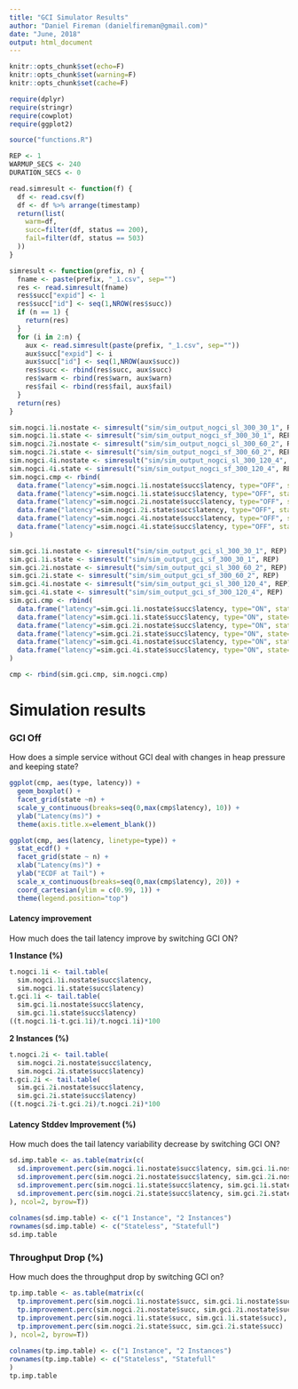 ```yaml
---
title: "GCI Simulator Results"
author: "Daniel Fireman (danielfireman@gmail.com)"
date: "June, 2018"
output: html_document
---
```


```r
knitr::opts_chunk$set(echo=F)
knitr::opts_chunk$set(warning=F)
knitr::opts_chunk$set(cache=F)

require(dplyr)
require(stringr)
require(cowplot)
require(ggplot2)

source("functions.R")

REP <- 1
WARMUP_SECS <- 240
DURATION_SECS <- 0

read.simresult <- function(f) {
  df <- read.csv(f)
  df <- df %>% arrange(timestamp)
  return(list(
    warm=df,
    succ=filter(df, status == 200),
    fail=filter(df, status == 503)
  ))
}

simresult <- function(prefix, n) {
  fname <- paste(prefix, "_1.csv", sep="")
  res <- read.simresult(fname)
  res$succ["expid"] <- 1
  res$succ["id"] <- seq(1,NROW(res$succ))
  if (n == 1) {
    return(res)
  }
  for (i in 2:n) {
    aux <- read.simresult(paste(prefix, "_1.csv", sep=""))
    aux$succ["expid"] <- i
    aux$succ["id"] <- seq(1,NROW(aux$succ))
    res$succ <- rbind(res$succ, aux$succ)
    res$warm <- rbind(res$warn, aux$warn)
    res$fail <- rbind(res$fail, aux$fail)
  }
  return(res)
}
```

```r
sim.nogci.1i.nostate <- simresult("sim/sim_output_nogci_sl_300_30_1", REP)
sim.nogci.1i.state <- simresult("sim/sim_output_nogci_sf_300_30_1", REP)
sim.nogci.2i.nostate <- simresult("sim/sim_output_nogci_sl_300_60_2", REP)
sim.nogci.2i.state <- simresult("sim/sim_output_nogci_sf_300_60_2", REP)
sim.nogci.4i.nostate <- simresult("sim/sim_output_nogci_sl_300_120_4", REP)
sim.nogci.4i.state <- simresult("sim/sim_output_nogci_sf_300_120_4", REP)
sim.nogci.cmp <- rbind(
  data.frame("latency"=sim.nogci.1i.nostate$succ$latency, type="OFF", state="Stateless", n="1 Instance"),
  data.frame("latency"=sim.nogci.1i.state$succ$latency, type="OFF", state="Stateful", n="1 Instance"),
  data.frame("latency"=sim.nogci.2i.nostate$succ$latency, type="OFF", state="Stateless", n="2 Instances"),
  data.frame("latency"=sim.nogci.2i.state$succ$latency, type="OFF", state="Stateful", n="2 Instances"),
  data.frame("latency"=sim.nogci.4i.nostate$succ$latency, type="OFF", state="Stateless", n="4 Instances"),
  data.frame("latency"=sim.nogci.4i.state$succ$latency, type="OFF", state="Stateful", n="4 Instances")
)

sim.gci.1i.nostate <- simresult("sim/sim_output_gci_sl_300_30_1", REP)
sim.gci.1i.state <- simresult("sim/sim_output_gci_sf_300_30_1", REP)
sim.gci.2i.nostate <- simresult("sim/sim_output_gci_sl_300_60_2", REP)
sim.gci.2i.state <- simresult("sim/sim_output_gci_sf_300_60_2", REP)
sim.gci.4i.nostate <- simresult("sim/sim_output_gci_sl_300_120_4", REP)
sim.gci.4i.state <- simresult("sim/sim_output_gci_sf_300_120_4", REP)
sim.gci.cmp <- rbind(
  data.frame("latency"=sim.gci.1i.nostate$succ$latency, type="ON", state="Stateless", n="1 Instance"),
  data.frame("latency"=sim.gci.1i.state$succ$latency, type="ON", state="Stateful", n="1 Instance"),
  data.frame("latency"=sim.gci.2i.nostate$succ$latency, type="ON", state="Stateless", n="2 Instances"),
  data.frame("latency"=sim.gci.2i.state$succ$latency, type="ON", state="Stateful", n="2 Instances"),
  data.frame("latency"=sim.gci.4i.nostate$succ$latency, type="ON", state="Stateless", n="4 Instances"),
  data.frame("latency"=sim.gci.4i.state$succ$latency, type="ON", state="Stateful", n="4 Instances")
)

cmp <- rbind(sim.gci.cmp, sim.nogci.cmp)
```

# Simulation results

### GCI Off

How does a simple service without GCI deal with changes in heap pressure and
keeping state?

```r
ggplot(cmp, aes(type, latency)) +
  geom_boxplot() +
  facet_grid(state ~n) +
  scale_y_continuous(breaks=seq(0,max(cmp$latency), 10)) +
  ylab("Latency(ms)") +
  theme(axis.title.x=element_blank())
```
```r
ggplot(cmp, aes(latency, linetype=type)) +
  stat_ecdf() +
  facet_grid(state ~ n) +
  xlab("Latency(ms)") +
  ylab("ECDF at Tail") +
  scale_x_continuous(breaks=seq(0,max(cmp$latency), 20)) +
  coord_cartesian(ylim = c(0.99, 1)) +
  theme(legend.position="top")
```

#### Latency improvement

How much does the tail latency improve by switching GCI ON?

**1 Instance (%)**
```r
t.nogci.1i <- tail.table(
  sim.nogci.1i.nostate$succ$latency,
  sim.nogci.1i.state$succ$latency)
t.gci.1i <- tail.table(
  sim.gci.1i.nostate$succ$latency,
  sim.gci.1i.state$succ$latency)
((t.nogci.1i-t.gci.1i)/t.nogci.1i)*100
```
**2 Instances (%)**
```r
t.nogci.2i <- tail.table(
  sim.nogci.2i.nostate$succ$latency,
  sim.nogci.2i.state$succ$latency)
t.gci.2i <- tail.table(
  sim.gci.2i.nostate$succ$latency,
  sim.gci.2i.state$succ$latency)
((t.nogci.2i-t.gci.2i)/t.nogci.2i)*100
```
#### Latency Stddev Improvement (%)

How much does the tail latency variability decrease by switching GCI ON?

```r
sd.imp.table <- as.table(matrix(c(
  sd.improvement.perc(sim.nogci.1i.nostate$succ$latency, sim.gci.1i.nostate$succ$latency),
  sd.improvement.perc(sim.nogci.2i.nostate$succ$latency, sim.gci.2i.nostate$succ$latency),
  sd.improvement.perc(sim.nogci.1i.state$succ$latency, sim.gci.1i.state$succ$latency),
  sd.improvement.perc(sim.nogci.2i.state$succ$latency, sim.gci.2i.state$succ$latency)
), ncol=2, byrow=T))
  
colnames(sd.imp.table) <- c("1 Instance", "2 Instances")
rownames(sd.imp.table) <- c("Stateless", "Statefull")
sd.imp.table
```

### Throughput Drop (%)

How much does the throughput drop by switching GCI on?

```r
tp.imp.table <- as.table(matrix(c(
  tp.improvement.perc(sim.nogci.1i.nostate$succ, sim.gci.1i.nostate$succ),
  tp.improvement.perc(sim.nogci.2i.nostate$succ, sim.gci.2i.nostate$succ),
  tp.improvement.perc(sim.nogci.1i.state$succ, sim.gci.1i.state$succ),
  tp.improvement.perc(sim.nogci.2i.state$succ, sim.gci.2i.state$succ)
), ncol=2, byrow=T))
  
colnames(tp.imp.table) <- c("1 Instance", "2 Instances")
rownames(tp.imp.table) <- c("Stateless", "Statefull"
)
tp.imp.table
```
